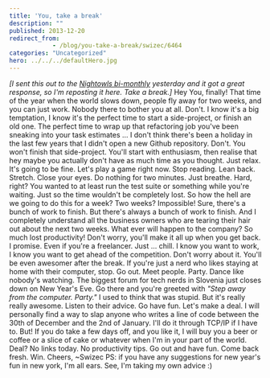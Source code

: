 ```yaml
---
title: 'You, take a break'
description: ""
published: 2013-12-20
redirect_from: 
            - /blog/you-take-a-break/swizec/6464
categories: "Uncategorized"
hero: ../../../defaultHero.jpg
---
```

_\[I sent this out to the [Nightowls bi-monthly](http://swiz.ec/nightowls-list) yesterday and it got a great response, so I'm reposting it here. Take a break.]_ Hey You, finally! That time of the year when the world slows down, people fly away for two weeks, and you can just work. Nobody there to bother you at all. Don't. I know it's a big temptation, I know it's the perfect time to start a side-project, or finish an old one. The perfect time to wrap up that refactoring job you've been sneaking into your task estimates ... I don't think there's been a holiday in the last few years that I didn't open a new Github repository. Don't. You won't finish that side-project. You'll start with enthusiasm, then realise that hey maybe you actually don't have as much time as you thought. Just relax. It's going to be fine. Let's play a game right now. Stop reading. Lean back. Stretch. Close your eyes. Do nothing for two minutes. Just breathe. Hard, right? You wanted to at least run the test suite or something while you're waiting. Just so the time wouldn't be completely lost. So how the hell are we going to do this for a week? Two weeks? Impossible! Sure, there's a bunch of work to finish. But there's always a bunch of work to finish. And I completely understand all the business owners who are tearing their hair out about the next two weeks. What ever will happen to the company? So much lost productivity! Don't worry, you'll make it all up when you get back. I promise. Even if you're a freelancer. Just ... chill. I know you want to work, I know you want to get ahead of the competition. Don't worry about it. You'll be even awesomer after the break. If you're just a nerd who likes staying at home with their computer, stop. Go out. Meet people. Party. Dance like nobody's watching. The biggest forum for tech nerds in Slovenia just closes down on New Year's Eve. Go there and you're greeted with _"Step away from the computer. Party."_ I used to think that was stupid. But it's really really awesome. Listen to their advice. Go have fun. Let's make a deal. I will personally find a way to slap anyone who writes a line of code between the 30th of December and the 2nd of January. I'll do it through TCP/IP if I have to. But! If you do take a few days off, and you like it, I will buy you a beer or coffee or a slice of cake or whatever when I'm in your part of the world. Deal? No links today. No productivity tips. Go out and have fun. Come back fresh. Win. Cheers, ~Swizec PS: if you have any suggestions for new year's fun in new york, I'm all ears. See, I'm taking my own advice :)